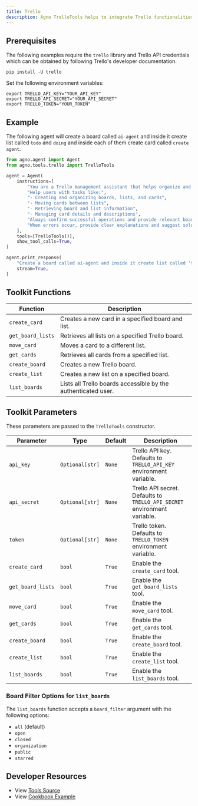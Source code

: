 ```yaml
---
title: Trello
description: Agno TrelloTools helps to integrate Trello functionalities into your agents, enabling management of boards, lists, and cards.
---
```


## Prerequisites

The following examples require the `trello` library and Trello API credentials which can be obtained by following Trello's developer documentation.

```shell
pip install -U trello
```

Set the following environment variables:
```shell
export TRELLO_API_KEY="YOUR_API_KEY"
export TRELLO_API_SECRET="YOUR_API_SECRET"
export TRELLO_TOKEN="YOUR_TOKEN"
```

## Example

The following agent will create a board called `ai-agent` and inside it create list called `todo` and `doing` and inside each of them create card called `create agent`.

```python
from agno.agent import Agent
from agno.tools.trello import TrelloTools

agent = Agent(
    instructions=[
        "You are a Trello management assistant that helps organize and manage Trello boards, lists, and cards",
        "Help users with tasks like:",
        "- Creating and organizing boards, lists, and cards",
        "- Moving cards between lists",
        "- Retrieving board and list information",
        "- Managing card details and descriptions",
        "Always confirm successful operations and provide relevant board/list/card IDs and URLs",
        "When errors occur, provide clear explanations and suggest solutions",
    ],
    tools=[TrelloTools()],
    show_tool_calls=True,
)

agent.print_response(
    "Create a board called ai-agent and inside it create list called 'todo' and 'doing' and inside each of them create card called 'create agent'",
    stream=True,
)

```

## Toolkit Functions

| Function          | Description                                                      |
| ----------------- | ---------------------------------------------------------------- |
| `create_card`     | Creates a new card in a specified board and list.                |
| `get_board_lists` | Retrieves all lists on a specified Trello board.                 |
| `move_card`       | Moves a card to a different list.                                |
| `get_cards`       | Retrieves all cards from a specified list.                       |
| `create_board`    | Creates a new Trello board.                                      |
| `create_list`     | Creates a new list on a specified board.                         |
| `list_boards`     | Lists all Trello boards accessible by the authenticated user.    |

## Toolkit Parameters

These parameters are passed to the `TrelloTools` constructor.

| Parameter         | Type          | Default | Description                                                                 |
| ----------------- | ------------- | ------- | --------------------------------------------------------------------------- |
| `api_key`         | `Optional[str]` | `None`  | Trello API key. Defaults to `TRELLO_API_KEY` environment variable.        |
| `api_secret`      | `Optional[str]` | `None`  | Trello API secret. Defaults to `TRELLO_API_SECRET` environment variable.    |
| `token`           | `Optional[str]` | `None`  | Trello token. Defaults to `TRELLO_TOKEN` environment variable.              |
| `create_card`     | `bool`        | `True`  | Enable the `create_card` tool.                                              |
| `get_board_lists` | `bool`        | `True`  | Enable the `get_board_lists` tool.                                          |
| `move_card`       | `bool`        | `True`  | Enable the `move_card` tool.                                                |
| `get_cards`       | `bool`        | `True`  | Enable the `get_cards` tool.                                                |
| `create_board`    | `bool`        | `True`  | Enable the `create_board` tool.                                             |
| `create_list`     | `bool`        | `True`  | Enable the `create_list` tool.                                              |
| `list_boards`     | `bool`        | `True`  | Enable the `list_boards` tool.                                              |

### Board Filter Options for `list_boards`

The `list_boards` function accepts a `board_filter` argument with the following options:
- `all` (default)
- `open`
- `closed`
- `organization`
- `public`
- `starred`

## Developer Resources

- View [Tools Source](https://github.com/agno-agi/agno/blob/main/libs/agno/agno/tools/trello.py)
- View [Cookbook Example](https://github.com/agno-agi/agno/blob/main/cookbook/tools/trello_tools.py)
